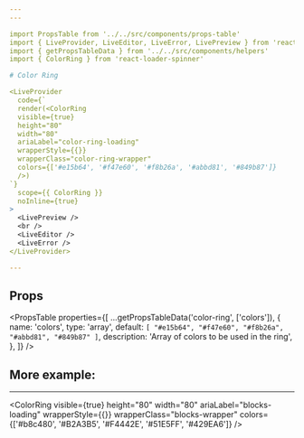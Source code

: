 ```yaml
---
---

import PropsTable from '../../src/components/props-table'
import { LiveProvider, LiveEditor, LiveError, LivePreview } from 'react-live'
import { getPropsTableData } from '../../src/components/helpers'
import { ColorRing } from 'react-loader-spinner'

# Color Ring

<LiveProvider
  code={`
  render(<ColorRing
  visible={true}
  height="80"
  width="80"
  ariaLabel="color-ring-loading"
  wrapperStyle={{}}
  wrapperClass="color-ring-wrapper"
  colors={['#e15b64', '#f47e60', '#f8b26a', '#abbd81', '#849b87']}
  />)
`}
  scope={{ ColorRing }}
  noInline={true}
>
  <LivePreview />
  <br />
  <LiveEditor />
  <LiveError />
</LiveProvider>

---
```


## Props

<PropsTable
  properties={[
    ...getPropsTableData('color-ring', ['colors']),
    {
      name: 'colors',
      type: 'array',
      default: `[
      "#e15b64",
      "#f47e60",
      "#f8b26a",
      "#abbd81",
      "#849b87"
      ]`,
      description: 'Array of colors to be used in the ring',
    },
  ]}
/>

## More example:

---

<ColorRing
  visible={true}
  height="80"
  width="80"
  ariaLabel="blocks-loading"
  wrapperStyle={{}}
  wrapperClass="blocks-wrapper"
  colors={['#b8c480', '#B2A3B5', '#F4442E', '#51E5FF', '#429EA6']}
/>
